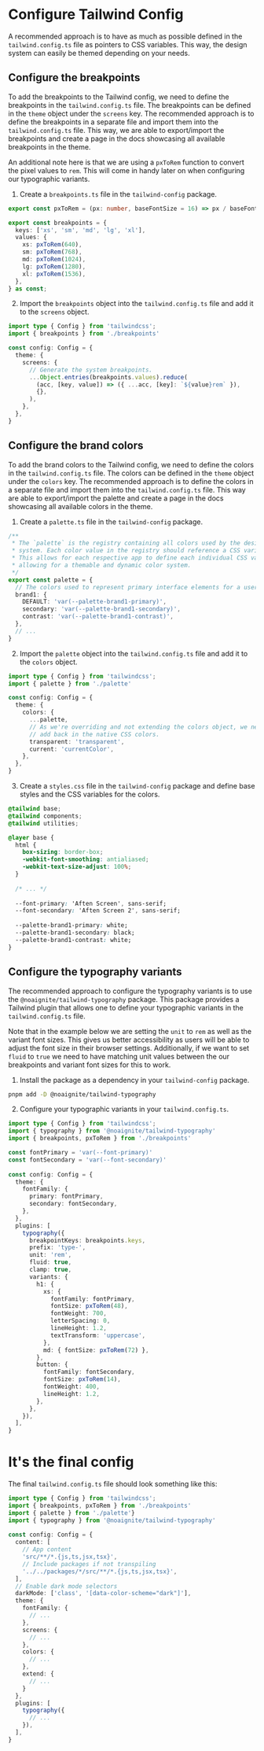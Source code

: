 # Configure Tailwind Config

A recommended approach is to have as much as possible defined in the `tailwind.config.ts` file as pointers to CSS variables. This way, the design system can easily be themed depending on your needs.

## Configure the breakpoints

To add the breakpoints to the Tailwind config, we need to define the breakpoints in the `tailwind.config.ts` file. The breakpoints can be defined in the `theme` object under the `screens` key. The recommended approach is to define the breakpoints in a separate file and import them into the `tailwind.config.ts` file. This way, we are able to export/import the breakpoints and create a page in the docs showcasing all available breakpoints in the theme.

An additional note here is that we are using a `pxToRem` function to convert the pixel values to `rem`. This will come in handy later on when configuring our typographic variants.

1. Create a `breakpoints.ts` file in the `tailwind-config` package.

```ts
export const pxToRem = (px: number, baseFontSize = 16) => px / baseFontSize;

export const breakpoints = {
  keys: ['xs', 'sm', 'md', 'lg', 'xl'],
  values: {
    xs: pxToRem(640),
    sm: pxToRem(768),
    md: pxToRem(1024),
    lg: pxToRem(1280),
    xl: pxToRem(1536),
  },
} as const;
```

2. Import the `breakpoints` object into the `tailwind.config.ts` file and add it to the `screens` object.

```ts
import type { Config } from 'tailwindcss';
import { breakpoints } from './breakpoints'

const config: Config = {
  theme: {
    screens: {
      // Generate the system breakpoints.
      ...Object.entries(breakpoints.values).reduce(
        (acc, [key, value]) => ({ ...acc, [key]: `${value}rem` }),
        {},
      ),
    },
  },
}
```

## Configure the brand colors

To add the brand colors to the Tailwind config, we need to define the colors in the `tailwind.config.ts` file. The colors can be defined in the `theme` object under the `colors` key. The recommended approach is to define the colors in a separate file and import them into the `tailwind.config.ts` file. This way are able to export/import the palette and create a page in the docs showcasing all available colors in the theme.

1. Create a `palette.ts` file in the `tailwind-config` package.

```ts
/**
 * The `palette` is the registry containing all colors used by the design
 * system. Each color value in the registry should reference a CSS variable.
 * This allows for each respective app to define each individual CSS variable
 * allowing for a themable and dynamic color system.
 */
export const palette = {
  // The colors used to represent primary interface elements for a user.
  brand1: {
    DEFAULT: 'var(--palette-brand1-primary)',
    secondary: 'var(--palette-brand1-secondary)',
    contrast: 'var(--palette-brand1-contrast)',
  },
  // ...
}
```

2. Import the `palette` object into the `tailwind.config.ts` file and add it to the `colors` object.

```ts
import type { Config } from 'tailwindcss';
import { palette } from './palette'

const config: Config = {
  theme: {
    colors: {
      ...palette,
      // As we're overriding and not extending the colors object, we need to
      // add back in the native CSS colors.
      transparent: 'transparent',
      current: 'currentColor',
    },
  },
}
```

3. Create a `styles.css` file in the `tailwind-config` package and define base styles and the CSS variables for the colors.

```css
@tailwind base;
@tailwind components;
@tailwind utilities;

@layer base {
  html {
    box-sizing: border-box;
    -webkit-font-smoothing: antialiased;
    -webkit-text-size-adjust: 100%;
  }
    
  /* ... */
  
  --font-primary: 'Aften Screen', sans-serif;
  --font-secondary: 'Aften Screen 2', sans-serif;
    
  --palette-brand1-primary: white;
  --palette-brand1-secondary: black;
  --palette-brand1-contrast: white;
}
```

## Configure the typography variants

The recommended approach to configure the typography variants is to use the `@noaignite/tailwind-typography` package. This package provides a Tailwind plugin that allows one to define your typographic variants in the `tailwind.config.ts` file.

Note that in the example below we are setting the `unit` to `rem` as well as the variant font sizes. This gives us better accessibility as users will be able to adjust the font size in their browser settings. Additionally, if we want to set `fluid` to `true` we need to have matching unit values between the our breakpoints and variant font sizes for this to work.

1. Install the package as a dependency in your `tailwind-config` package.

```bash
pnpm add -D @noaignite/tailwind-typography
```

2. Configure your typographic variants in your `tailwind.config.ts`.

```ts
import type { Config } from 'tailwindcss';
import { typography } from '@noaignite/tailwind-typography'
import { breakpoints, pxToRem } from './breakpoints'

const fontPrimary = 'var(--font-primary)'
const fontSecondary = 'var(--font-secondary)'
  
const config: Config = {
  theme: {
    fontFamily: {
      primary: fontPrimary,
      secondary: fontSecondary,
    },
  },
  plugins: [
    typography({
      breakpointKeys: breakpoints.keys,
      prefix: 'type-',
      unit: 'rem',
      fluid: true,
      clamp: true,
      variants: {
        h1: {
          xs: {
            fontFamily: fontPrimary,
            fontSize: pxToRem(48),
            fontWeight: 700,
            letterSpacing: 0,
            lineHeight: 1.2,
            textTransform: 'uppercase',
          },
          md: { fontSize: pxToRem(72) },
        },
        button: {
          fontFamily: fontSecondary,
          fontSize: pxToRem(14),
          fontWeight: 400,
          lineHeight: 1.2,
        },
      },
    }),
  ],
}
```

# It's the final config

The final `tailwind.config.ts` file should look something like this:

```ts
import type { Config } from 'tailwindcss';
import { breakpoints, pxToRem } from './breakpoints'
import { palette } from './palette'}
import { typography } from '@noaignite/tailwind-typography'
  
const config: Config = {
  content: [
    // App content
    'src/**/*.{js,ts,jsx,tsx}',
    // Include packages if not transpiling
    '../../packages/*/src/**/*.{js,ts,jsx,tsx}',
  ],
  // Enable dark mode selectors
  darkMode: ['class', '[data-color-scheme="dark"]'],
  theme: {
    fontFamily: {
      // ...
    },
    screens: {
      // ...
    },
    colors: {
      // ...
    },
    extend: {
      // ...
    }
  },
  plugins: [
    typography({
      // ...
    }),
  ],
}
````
